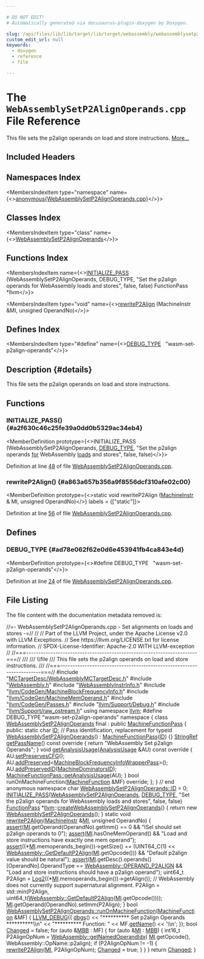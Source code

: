 ```yaml
---

# DO NOT EDIT!
# Automatically generated via docusaurus-plugin-doxygen by Doxygen.

slug: /api/files/lib/lib/target/lib/target/webassembly/webassemblysetp2alignoperands-cpp
custom_edit_url: null
keywords:
  - doxygen
  - reference
  - file

---
```





# The `WebAssemblySetP2AlignOperands.cpp` File Reference

<DoxygenPage pluginConfig={pluginConfig}>

This file sets the p2align operands on load and store instructions. <a href="#details">More...</a>

## Included Headers

<IncludesList>
<IncludesListItem
  filePath="MCTargetDesc/WebAssemblyMCTargetDesc.h"
  permalink="/docs/api/files/lib/lib/target/lib/target/webassembly/lib/target/webassembly/mctargetdesc/webassemblymctargetdesc-h"
  isLocal="true" />
<IncludesListItem
  filePath="WebAssembly.h"
  permalink="/docs/api/files/lib/lib/target/lib/target/webassembly/webassembly-h"
  isLocal="true" />
<IncludesListItem
  filePath="WebAssemblyInstrInfo.h"
  permalink="/docs/api/files/lib/lib/target/lib/target/webassembly/webassemblyinstrinfo-h"
  isLocal="true" />
<IncludesListItem
  filePath="llvm/CodeGen/MachineBlockFrequencyInfo.h"
  permalink="/docs/api/files/include/include/llvm/include/llvm/codegen/machineblockfrequencyinfo-h"
  isLocal="true" />
<IncludesListItem
  filePath="llvm/CodeGen/MachineMemOperand.h"
  permalink="/docs/api/files/include/include/llvm/include/llvm/codegen/machinememoperand-h"
  isLocal="true" />
<IncludesListItem
  filePath="llvm/CodeGen/Passes.h"
  permalink="/docs/api/files/include/include/llvm/include/llvm/codegen/passes-h"
  isLocal="true" />
<IncludesListItem
  filePath="llvm/Support/Debug.h"
  permalink="/docs/api/files/include/include/llvm/include/llvm/support/debug-h"
  isLocal="true" />
<IncludesListItem
  filePath="llvm/Support/raw_ostream.h"
  permalink="/docs/api/files/include/include/llvm/include/llvm/support/raw-ostream-h"
  isLocal="true" />
</IncludesList>

## Namespaces Index

<MembersIndex>

<MembersIndexItem
  type="namespace"
  name={<><a href="/docs/api/namespaces/anonymous-webassemblysetp2alignoperands-cpp-">anonymous&#123;WebAssemblySetP2AlignOperands.cpp&#125;</a></>}>
</MembersIndexItem>

</MembersIndex>

## Classes Index

<MembersIndex>

<MembersIndexItem
  type="class"
  name={<><a href="/docs/api/classes/anonymous-namespace-webassemblysetp2alignoperands-cpp-/webassemblysetp2alignoperands">WebAssemblySetP2AlignOperands</a></>}>
</MembersIndexItem>

</MembersIndex>

## Functions Index

<MembersIndex>

<MembersIndexItem
  name={<><a href="#a2f630c46c25fe39a0dd0b5329ac34eb4">INITIALIZE&#95;PASS</a> (WebAssemblySetP2AlignOperands, DEBUG&#95;TYPE, &quot;Set the p2align operands for WebAssembly loads and stores&quot;, false, false) FunctionPass &#42;llvm</>}>
</MembersIndexItem>

<MembersIndexItem
  type="void"
  name={<><a href="#a863a657b356a9f8556dcf310afe02c00">rewriteP2Align</a> (MachineInstr &amp;MI, unsigned OperandNo)</>}>
</MembersIndexItem>

</MembersIndex>

## Defines Index

<MembersIndex>

<MembersIndexItem
  type="#define"
  name={<><a href="#ad78e062f62e0d6e453941fb4ca843e4d">DEBUG&#95;TYPE</a>&nbsp;&nbsp;&nbsp;&quot;wasm-set-p2align-operands&quot;</>}>
</MembersIndexItem>

</MembersIndex>

## Description {#details}

This file sets the p2align operands on load and store instructions.

<SectionDefinition>

## Functions

### INITIALIZE&#95;PASS() {#a2f630c46c25fe39a0dd0b5329ac34eb4}

<MemberDefinition
  prototype={<>INITIALIZE&#95;PASS (WebAssemblySetP2AlignOperands, <a href="/docs/api/files/include/include/llvm/include/llvm/adt/genericcycleimpl-h/#ad78e062f62e0d6e453941fb4ca843e4d">DEBUG&#95;TYPE</a>, &quot;Set the p2align operands <a href="/docs/api/files/lib/lib/target/lib/target/aarch64/aarch64expandpseudoinsts-cpp/#a4cfc8b177e8521a4b496ae2edff6244f">for</a> WebAssembly <a href="/docs/api/files/lib/lib/target/lib/target/hexagon/hexagonloadstorewidening-cpp/#a5414f76815c8f01cd360c99ff6fb27a7">loads</a> and stores&quot;, false, false)</>}>

Definition at line <a href="#l00048">48</a> of file <a href="/docs/api/files/lib/lib/target/lib/target/webassembly/webassemblysetp2alignoperands-cpp">WebAssemblySetP2AlignOperands.cpp</a>.
</MemberDefinition>

### rewriteP2Align() {#a863a657b356a9f8556dcf310afe02c00}

<MemberDefinition
  prototype={<>static void rewriteP2Align (<a href="/docs/api/classes/llvm/machineinstr">MachineInstr</a> &amp; MI, unsigned OperandNo)</>}
  labels = {["static"]}>

Definition at line <a href="#l00056">56</a> of file <a href="/docs/api/files/lib/lib/target/lib/target/webassembly/webassemblysetp2alignoperands-cpp">WebAssemblySetP2AlignOperands.cpp</a>.
</MemberDefinition>

</SectionDefinition>

<SectionDefinition>

## Defines

### DEBUG&#95;TYPE {#ad78e062f62e0d6e453941fb4ca843e4d}

<MemberDefinition
  prototype={<>#define DEBUG&#95;TYPE&nbsp;&nbsp;&nbsp;&quot;wasm-set-p2align-operands&quot;</>}>

Definition at line <a href="#l00024">24</a> of file <a href="/docs/api/files/lib/lib/target/lib/target/webassembly/webassemblysetp2alignoperands-cpp">WebAssemblySetP2AlignOperands.cpp</a>.
</MemberDefinition>

</SectionDefinition>

## File Listing

The file content with the documentation metadata removed is:

<ProgramListing>

<Link id="l00001" /><CodeLine lineNumber="1"><Highlight kind="comment">//=- WebAssemblySetP2AlignOperands.cpp - Set alignments on loads and stores -=//</Highlight><Highlight kind="normal"></Highlight></CodeLine>
<Link id="l00002" /><CodeLine lineNumber="2"><Highlight kind="normal"></Highlight><Highlight kind="comment">//</Highlight><Highlight kind="normal"></Highlight></CodeLine>
<Link id="l00003" /><CodeLine lineNumber="3"><Highlight kind="normal"></Highlight><Highlight kind="comment">// Part of the LLVM Project, under the Apache License v2.0 with LLVM Exceptions.</Highlight><Highlight kind="normal"></Highlight></CodeLine>
<Link id="l00004" /><CodeLine lineNumber="4"><Highlight kind="normal"></Highlight><Highlight kind="comment">// See https://llvm.org/LICENSE.txt for license information.</Highlight><Highlight kind="normal"></Highlight></CodeLine>
<Link id="l00005" /><CodeLine lineNumber="5"><Highlight kind="normal"></Highlight><Highlight kind="comment">// SPDX-License-Identifier: Apache-2.0 WITH LLVM-exception</Highlight><Highlight kind="normal"></Highlight></CodeLine>
<Link id="l00006" /><CodeLine lineNumber="6"><Highlight kind="normal"></Highlight><Highlight kind="comment">//</Highlight><Highlight kind="normal"></Highlight></CodeLine>
<Link id="l00007" /><CodeLine lineNumber="7"><Highlight kind="normal"></Highlight><Highlight kind="comment">//===----------------------------------------------------------------------===//</Highlight><Highlight kind="comment"></Highlight></CodeLine>
<Link id="l00008" /><CodeLine lineNumber="8"><Highlight kind="comment">///</Highlight></CodeLine>
<Link id="l00009" /><CodeLine lineNumber="9"><Highlight kind="comment">/// \\file</Highlight></CodeLine>
<Link id="l00010" /><CodeLine lineNumber="10"><Highlight kind="comment">/// This file sets the p2align operands on load and store instructions.</Highlight></CodeLine>
<Link id="l00011" /><CodeLine lineNumber="11"><Highlight kind="comment">///</Highlight><Highlight kind="normal"></Highlight></CodeLine>
<Link id="l00012" /><CodeLine lineNumber="12"><Highlight kind="normal"></Highlight><Highlight kind="comment">//===----------------------------------------------------------------------===//</Highlight><Highlight kind="normal"></Highlight></CodeLine>
<Link id="l00013" /><CodeLine lineNumber="13"><Highlight kind="normal"></Highlight></CodeLine>
<Link id="l00014" /><CodeLine lineNumber="14"><Highlight kind="normal"></Highlight><Highlight kind="preprocessor">#include &quot;<a href="/docs/api/files/lib/lib/target/lib/target/webassembly/lib/target/webassembly/mctargetdesc/webassemblymctargetdesc-h">MCTargetDesc/WebAssemblyMCTargetDesc.h</a>&quot;</Highlight><Highlight kind="normal"></Highlight></CodeLine>
<Link id="l00015" /><CodeLine lineNumber="15"><Highlight kind="normal"></Highlight><Highlight kind="preprocessor">#include &quot;<a href="/docs/api/files/lib/lib/target/lib/target/webassembly/webassembly-h">WebAssembly.h</a>&quot;</Highlight><Highlight kind="normal"></Highlight></CodeLine>
<Link id="l00016" /><CodeLine lineNumber="16"><Highlight kind="normal"></Highlight><Highlight kind="preprocessor">#include &quot;<a href="/docs/api/files/lib/lib/target/lib/target/webassembly/webassemblyinstrinfo-h">WebAssemblyInstrInfo.h</a>&quot;</Highlight><Highlight kind="normal"></Highlight></CodeLine>
<Link id="l00017" /><CodeLine lineNumber="17"><Highlight kind="normal"></Highlight><Highlight kind="preprocessor">#include &quot;<a href="/docs/api/files/include/include/llvm/include/llvm/codegen/machineblockfrequencyinfo-h">llvm/CodeGen/MachineBlockFrequencyInfo.h</a>&quot;</Highlight><Highlight kind="normal"></Highlight></CodeLine>
<Link id="l00018" /><CodeLine lineNumber="18"><Highlight kind="normal"></Highlight><Highlight kind="preprocessor">#include &quot;<a href="/docs/api/files/include/include/llvm/include/llvm/codegen/machinememoperand-h">llvm/CodeGen/MachineMemOperand.h</a>&quot;</Highlight><Highlight kind="normal"></Highlight></CodeLine>
<Link id="l00019" /><CodeLine lineNumber="19"><Highlight kind="normal"></Highlight><Highlight kind="preprocessor">#include &quot;<a href="/docs/api/files/include/include/llvm/include/llvm/codegen/passes-h">llvm/CodeGen/Passes.h</a>&quot;</Highlight><Highlight kind="normal"></Highlight></CodeLine>
<Link id="l00020" /><CodeLine lineNumber="20"><Highlight kind="normal"></Highlight><Highlight kind="preprocessor">#include &quot;<a href="/docs/api/files/include/include/llvm/include/llvm/support/debug-h">llvm/Support/Debug.h</a>&quot;</Highlight><Highlight kind="normal"></Highlight></CodeLine>
<Link id="l00021" /><CodeLine lineNumber="21"><Highlight kind="normal"></Highlight><Highlight kind="preprocessor">#include &quot;<a href="/docs/api/files/include/include/llvm/include/llvm/support/raw-ostream-h">llvm/Support/raw&#95;ostream.h</a>&quot;</Highlight><Highlight kind="normal"></Highlight></CodeLine>
<Link id="l00022" /><CodeLine lineNumber="22"><Highlight kind="normal"></Highlight><Highlight kind="keyword">using namespace </Highlight><Highlight kind="normal"><a href="/docs/api/namespaces/llvm">llvm</a>;</Highlight></CodeLine>
<Link id="l00023" /><CodeLine lineNumber="23"><Highlight kind="normal"></Highlight></CodeLine>
<Link id="l00024" /><CodeLine lineNumber="24" lineLink="#ad78e062f62e0d6e453941fb4ca843e4d"><Highlight kind="normal"></Highlight><Highlight kind="preprocessor">#define DEBUG&#95;TYPE &quot;wasm-set-p2align-operands&quot;</Highlight><Highlight kind="normal"></Highlight></CodeLine>
<Link id="l00025" /><CodeLine lineNumber="25"><Highlight kind="normal"></Highlight></CodeLine>
<Link id="l00026" /><CodeLine lineNumber="26" lineLink="/docs/api/namespaces/anonymous-webassemblysetp2alignoperands-cpp-"><Highlight kind="normal"></Highlight><Highlight kind="keyword">namespace </Highlight><Highlight kind="normal">&#123;</Highlight></CodeLine>
<Link id="l00027" /><CodeLine lineNumber="27" lineLink="/docs/api/classes/anonymous-namespace-webassemblysetp2alignoperands-cpp-/webassemblysetp2alignoperands"><Highlight kind="normal"></Highlight><Highlight kind="keyword">class </Highlight><Highlight kind="normal"><a href="/docs/api/classes/anonymous-namespace-webassemblysetp2alignoperands-cpp-/webassemblysetp2alignoperands/#abc7f99ab82479df78f317d8587ebadbd">WebAssemblySetP2AlignOperands</a> final : </Highlight><Highlight kind="keyword">public</Highlight><Highlight kind="normal"> <a href="/docs/api/classes/llvm/machinefunctionpass/#a29c81d2386f4a727c6d33413807530c8">MachineFunctionPass</a> &#123;</Highlight></CodeLine>
<Link id="l00028" /><CodeLine lineNumber="28"><Highlight kind="normal"></Highlight><Highlight kind="keyword">public</Highlight><Highlight kind="normal">:</Highlight></CodeLine>
<Link id="l00029" /><CodeLine lineNumber="29" lineLink="/docs/api/classes/anonymous-namespace-webassemblysetp2alignoperands-cpp-/webassemblysetp2alignoperands/#afa330be30a1d2b71d75191292b386aa1"><Highlight kind="normal">  </Highlight><Highlight kind="keyword">static</Highlight><Highlight kind="normal"> </Highlight><Highlight kind="keywordtype">char</Highlight><Highlight kind="normal"> <a href="/docs/api/classes/anonymous-namespace-webassemblysetp2alignoperands-cpp-/webassemblysetp2alignoperands/#afa330be30a1d2b71d75191292b386aa1">ID</a>; </Highlight><Highlight kind="comment">// Pass identification, replacement for typeid</Highlight><Highlight kind="normal"></Highlight></CodeLine>
<Link id="l00030" /><CodeLine lineNumber="30" lineLink="/docs/api/classes/anonymous-namespace-webassemblysetp2alignoperands-cpp-/webassemblysetp2alignoperands/#abc7f99ab82479df78f317d8587ebadbd"><Highlight kind="normal">  <a href="/docs/api/classes/anonymous-namespace-webassemblysetp2alignoperands-cpp-/webassemblysetp2alignoperands/#abc7f99ab82479df78f317d8587ebadbd">WebAssemblySetP2AlignOperands</a>() : <a href="/docs/api/classes/llvm/machinefunctionpass/#a29c81d2386f4a727c6d33413807530c8">MachineFunctionPass</a>(<a href="/docs/api/classes/anonymous-namespace-webassemblysetp2alignoperands-cpp-/webassemblysetp2alignoperands/#afa330be30a1d2b71d75191292b386aa1">ID</a>) &#123;&#125;</Highlight></CodeLine>
<Link id="l00031" /><CodeLine lineNumber="31"><Highlight kind="normal"></Highlight></CodeLine>
<Link id="l00032" /><CodeLine lineNumber="32" lineLink="/docs/api/classes/anonymous-namespace-webassemblysetp2alignoperands-cpp-/webassemblysetp2alignoperands/#a92cbbdbbe7464301523b2926bc83de19"><Highlight kind="normal">  <a href="/docs/api/classes/llvm/stringref">StringRef</a> <a href="/docs/api/classes/anonymous-namespace-webassemblysetp2alignoperands-cpp-/webassemblysetp2alignoperands/#a92cbbdbbe7464301523b2926bc83de19">getPassName</a>()</Highlight><Highlight kind="keyword"> const override </Highlight><Highlight kind="normal">&#123;</Highlight></CodeLine>
<Link id="l00033" /><CodeLine lineNumber="33"><Highlight kind="normal">    </Highlight><Highlight kind="keywordflow">return</Highlight><Highlight kind="normal"> </Highlight><Highlight kind="stringliteral">&quot;WebAssembly Set p2align Operands&quot;</Highlight><Highlight kind="normal">;</Highlight></CodeLine>
<Link id="l00034" /><CodeLine lineNumber="34"><Highlight kind="normal">  &#125;</Highlight></CodeLine>
<Link id="l00035" /><CodeLine lineNumber="35"><Highlight kind="normal"></Highlight></CodeLine>
<Link id="l00036" /><CodeLine lineNumber="36" lineLink="/docs/api/classes/anonymous-namespace-webassemblysetp2alignoperands-cpp-/webassemblysetp2alignoperands/#a7b4e9b3f4da1f9c7856861233a4f35c4"><Highlight kind="normal">  </Highlight><Highlight kind="keywordtype">void</Highlight><Highlight kind="normal"> <a href="/docs/api/classes/anonymous-namespace-webassemblysetp2alignoperands-cpp-/webassemblysetp2alignoperands/#a7b4e9b3f4da1f9c7856861233a4f35c4">getAnalysisUsage</a>(<a href="/docs/api/classes/llvm/analysisusage">AnalysisUsage</a> &amp;AU)</Highlight><Highlight kind="keyword"> const override </Highlight><Highlight kind="normal">&#123;</Highlight></CodeLine>
<Link id="l00037" /><CodeLine lineNumber="37"><Highlight kind="normal">    AU.<a href="/docs/api/classes/llvm/analysisusage/#af11a6ebf7ab3c388234cb6d5378439a3">setPreservesCFG</a>();</Highlight></CodeLine>
<Link id="l00038" /><CodeLine lineNumber="38"><Highlight kind="normal">    AU.<a href="/docs/api/classes/llvm/analysisusage/#ae9356b720f6fbab112d809738dcc4f2a">addPreserved</a>&lt;<a href="/docs/api/classes/llvm/machineblockfrequencyinfowrapperpass">MachineBlockFrequencyInfoWrapperPass</a>&gt;();</Highlight></CodeLine>
<Link id="l00039" /><CodeLine lineNumber="39"><Highlight kind="normal">    AU.<a href="/docs/api/classes/llvm/analysisusage/#a573df5c9c3024ebb646e15cc7450bf91">addPreservedID</a>(<a href="/docs/api/namespaces/llvm/#a311f0d695e161f1c86664c796d6cfea0">MachineDominatorsID</a>);</Highlight></CodeLine>
<Link id="l00040" /><CodeLine lineNumber="40"><Highlight kind="normal">    <a href="/docs/api/classes/llvm/machinefunctionpass/#a864fd57b4304ef933b3281d0ef85a88e">MachineFunctionPass::getAnalysisUsage</a>(AU);</Highlight></CodeLine>
<Link id="l00041" /><CodeLine lineNumber="41"><Highlight kind="normal">  &#125;</Highlight></CodeLine>
<Link id="l00042" /><CodeLine lineNumber="42"><Highlight kind="normal"></Highlight></CodeLine>
<Link id="l00043" /><CodeLine lineNumber="43"><Highlight kind="normal">  </Highlight><Highlight kind="keywordtype">bool</Highlight><Highlight kind="normal"> runOnMachineFunction(<a href="/docs/api/classes/llvm/machinefunction">MachineFunction</a> &amp;MF) </Highlight><Highlight kind="keyword">override</Highlight><Highlight kind="normal">;</Highlight></CodeLine>
<Link id="l00044" /><CodeLine lineNumber="44"><Highlight kind="normal">&#125;;</Highlight></CodeLine>
<Link id="l00045" /><CodeLine lineNumber="45"><Highlight kind="normal">&#125; </Highlight><Highlight kind="comment">// end anonymous namespace</Highlight><Highlight kind="normal"></Highlight></CodeLine>
<Link id="l00046" /><CodeLine lineNumber="46"><Highlight kind="normal"></Highlight></CodeLine>
<Link id="l00047" /><CodeLine lineNumber="47"><Highlight kind="normal"></Highlight><Highlight kind="keywordtype">char</Highlight><Highlight kind="normal"> <a href="/docs/api/classes/anonymous-namespace-webassemblysetp2alignoperands-cpp-/webassemblysetp2alignoperands/#afa330be30a1d2b71d75191292b386aa1">WebAssemblySetP2AlignOperands::ID</a> = 0;</Highlight></CodeLine>
<Link id="l00048" /><CodeLine lineNumber="48" lineLink="#a2f630c46c25fe39a0dd0b5329ac34eb4"><Highlight kind="normal"><a href="/docs/api/files/include/include/llvm/passsupport-h/#af807c9595d50b45c0008924c4679c85c">INITIALIZE&#95;PASS</a>(<a href="/docs/api/classes/anonymous-namespace-webassemblysetp2alignoperands-cpp-/webassemblysetp2alignoperands/#abc7f99ab82479df78f317d8587ebadbd">WebAssemblySetP2AlignOperands</a>, <a href="/docs/api/files/include/include/llvm/include/llvm/adt/genericcycleimpl-h/#ad78e062f62e0d6e453941fb4ca843e4d">DEBUG&#95;TYPE</a>,</Highlight></CodeLine>
<Link id="l00049" /><CodeLine lineNumber="49"><Highlight kind="normal">                </Highlight><Highlight kind="stringliteral">&quot;Set the p2align operands for WebAssembly loads and stores&quot;</Highlight><Highlight kind="normal">,</Highlight></CodeLine>
<Link id="l00050" /><CodeLine lineNumber="50"><Highlight kind="normal">                </Highlight><Highlight kind="keyword">false</Highlight><Highlight kind="normal">, </Highlight><Highlight kind="keyword">false</Highlight><Highlight kind="normal">)</Highlight></CodeLine>
<Link id="l00051" /><CodeLine lineNumber="51"><Highlight kind="normal"></Highlight></CodeLine>
<Link id="l00052" /><CodeLine lineNumber="52"><Highlight kind="normal"><a href="/docs/api/classes/llvm/functionpass">FunctionPass</a> &#42;<a href="/docs/api/namespaces/llvm">llvm</a>::<a href="/docs/api/namespaces/llvm/#a9b5102a65a75df00b435532bc0f5f7e1">createWebAssemblySetP2AlignOperands</a>() &#123;</Highlight></CodeLine>
<Link id="l00053" /><CodeLine lineNumber="53"><Highlight kind="normal">  </Highlight><Highlight kind="keywordflow">return</Highlight><Highlight kind="normal"> </Highlight><Highlight kind="keyword">new</Highlight><Highlight kind="normal"> <a href="/docs/api/classes/anonymous-namespace-webassemblysetp2alignoperands-cpp-/webassemblysetp2alignoperands/#abc7f99ab82479df78f317d8587ebadbd">WebAssemblySetP2AlignOperands</a>();</Highlight></CodeLine>
<Link id="l00054" /><CodeLine lineNumber="54"><Highlight kind="normal">&#125;</Highlight></CodeLine>
<Link id="l00055" /><CodeLine lineNumber="55"><Highlight kind="normal"></Highlight></CodeLine>
<Link id="l00056" /><CodeLine lineNumber="56" lineLink="#a863a657b356a9f8556dcf310afe02c00"><Highlight kind="normal"></Highlight><Highlight kind="keyword">static</Highlight><Highlight kind="normal"> </Highlight><Highlight kind="keywordtype">void</Highlight><Highlight kind="normal"> <a href="#a863a657b356a9f8556dcf310afe02c00">rewriteP2Align</a>(<a href="/docs/api/classes/llvm/machineinstr">MachineInstr</a> &amp;<a href="/docs/api/files/lib/lib/codegen/lib/codegen/globalisel/irtranslator-cpp/#abe44dfdea65b4f7e11e0a608ab708b76">MI</a>, </Highlight><Highlight kind="keywordtype">unsigned</Highlight><Highlight kind="normal"> OperandNo) &#123;</Highlight></CodeLine>
<Link id="l00057" /><CodeLine lineNumber="57"><Highlight kind="normal">  <a href="/docs/api/files/lib/lib/target/lib/target/amdgpu/silowercontrolflow-cpp/#a4868c5d81c5ccc98c47aeab6244346a0">assert</a>(<a href="/docs/api/files/lib/lib/codegen/lib/codegen/globalisel/irtranslator-cpp/#abe44dfdea65b4f7e11e0a608ab708b76">MI</a>.getOperand(OperandNo).getImm() == 0 &amp;&amp;</Highlight></CodeLine>
<Link id="l00058" /><CodeLine lineNumber="58"><Highlight kind="normal">         </Highlight><Highlight kind="stringliteral">&quot;ISel should set p2align operands to 0&quot;</Highlight><Highlight kind="normal">);</Highlight></CodeLine>
<Link id="l00059" /><CodeLine lineNumber="59"><Highlight kind="normal">  <a href="/docs/api/files/lib/lib/target/lib/target/amdgpu/silowercontrolflow-cpp/#a4868c5d81c5ccc98c47aeab6244346a0">assert</a>(<a href="/docs/api/files/lib/lib/codegen/lib/codegen/globalisel/irtranslator-cpp/#abe44dfdea65b4f7e11e0a608ab708b76">MI</a>.hasOneMemOperand() &amp;&amp;</Highlight></CodeLine>
<Link id="l00060" /><CodeLine lineNumber="60"><Highlight kind="normal">         </Highlight><Highlight kind="stringliteral">&quot;Load and store instructions have exactly one mem operand&quot;</Highlight><Highlight kind="normal">);</Highlight></CodeLine>
<Link id="l00061" /><CodeLine lineNumber="61"><Highlight kind="normal">  <a href="/docs/api/files/lib/lib/target/lib/target/amdgpu/silowercontrolflow-cpp/#a4868c5d81c5ccc98c47aeab6244346a0">assert</a>((&#42;<a href="/docs/api/files/lib/lib/codegen/lib/codegen/globalisel/irtranslator-cpp/#abe44dfdea65b4f7e11e0a608ab708b76">MI</a>.memoperands&#95;begin())-&gt;getSize() ==</Highlight></CodeLine>
<Link id="l00062" /><CodeLine lineNumber="62"><Highlight kind="normal">             (UINT64&#95;C(1) &lt;&lt; <a href="/docs/api/namespaces/llvm/webassembly/#a2a5d29a901287f6b88bf88e4d812f625">WebAssembly::GetDefaultP2Align</a>(<a href="/docs/api/files/lib/lib/codegen/lib/codegen/globalisel/irtranslator-cpp/#abe44dfdea65b4f7e11e0a608ab708b76">MI</a>.getOpcode())) &amp;&amp;</Highlight></CodeLine>
<Link id="l00063" /><CodeLine lineNumber="63"><Highlight kind="normal">         </Highlight><Highlight kind="stringliteral">&quot;Default p2align value should be natural&quot;</Highlight><Highlight kind="normal">);</Highlight></CodeLine>
<Link id="l00064" /><CodeLine lineNumber="64"><Highlight kind="normal">  <a href="/docs/api/files/lib/lib/target/lib/target/amdgpu/silowercontrolflow-cpp/#a4868c5d81c5ccc98c47aeab6244346a0">assert</a>(<a href="/docs/api/files/lib/lib/codegen/lib/codegen/globalisel/irtranslator-cpp/#abe44dfdea65b4f7e11e0a608ab708b76">MI</a>.getDesc().operands()&#91;OperandNo&#93;.OperandType ==</Highlight></CodeLine>
<Link id="l00065" /><CodeLine lineNumber="65"><Highlight kind="normal">             <a href="/docs/api/namespaces/llvm/webassembly/#aa5fb9c8405de3efed868f5de2d0ed4e8a4f1b1da70524bd210612cfff4dba4834">WebAssembly::OPERAND&#95;P2ALIGN</a> &amp;&amp;</Highlight></CodeLine>
<Link id="l00066" /><CodeLine lineNumber="66"><Highlight kind="normal">         </Highlight><Highlight kind="stringliteral">&quot;Load and store instructions should have a p2align operand&quot;</Highlight><Highlight kind="normal">);</Highlight></CodeLine>
<Link id="l00067" /><CodeLine lineNumber="67"><Highlight kind="normal">  uint64&#95;t P2Align = <a href="/docs/api/namespaces/llvm/#ad82de9da62635df78a534de0f16c1129">Log2</a>((&#42;<a href="/docs/api/files/lib/lib/codegen/lib/codegen/globalisel/irtranslator-cpp/#abe44dfdea65b4f7e11e0a608ab708b76">MI</a>.memoperands&#95;begin())-&gt;getAlign());</Highlight></CodeLine>
<Link id="l00068" /><CodeLine lineNumber="68"><Highlight kind="normal"></Highlight></CodeLine>
<Link id="l00069" /><CodeLine lineNumber="69"><Highlight kind="normal">  </Highlight><Highlight kind="comment">// WebAssembly does not currently support supernatural alignment.</Highlight><Highlight kind="normal"></Highlight></CodeLine>
<Link id="l00070" /><CodeLine lineNumber="70"><Highlight kind="normal">  P2Align = std::min(P2Align,</Highlight></CodeLine>
<Link id="l00071" /><CodeLine lineNumber="71"><Highlight kind="normal">                     uint64&#95;t(<a href="/docs/api/namespaces/llvm/webassembly/#a2a5d29a901287f6b88bf88e4d812f625">WebAssembly::GetDefaultP2Align</a>(<a href="/docs/api/files/lib/lib/codegen/lib/codegen/globalisel/irtranslator-cpp/#abe44dfdea65b4f7e11e0a608ab708b76">MI</a>.getOpcode())));</Highlight></CodeLine>
<Link id="l00072" /><CodeLine lineNumber="72"><Highlight kind="normal"></Highlight></CodeLine>
<Link id="l00073" /><CodeLine lineNumber="73"><Highlight kind="normal">  <a href="/docs/api/files/lib/lib/codegen/lib/codegen/globalisel/irtranslator-cpp/#abe44dfdea65b4f7e11e0a608ab708b76">MI</a>.getOperand(OperandNo).setImm(P2Align);</Highlight></CodeLine>
<Link id="l00074" /><CodeLine lineNumber="74"><Highlight kind="normal">&#125;</Highlight></CodeLine>
<Link id="l00075" /><CodeLine lineNumber="75"><Highlight kind="normal"></Highlight></CodeLine>
<Link id="l00076" /><CodeLine lineNumber="76" lineLink="/docs/api/classes/anonymous-namespace-webassemblysetp2alignoperands-cpp-/webassemblysetp2alignoperands/#aa0150e2afe7a04001d1bbfc2ea7f4e76"><Highlight kind="normal"></Highlight><Highlight kind="keywordtype">bool</Highlight><Highlight kind="normal"> <a href="/docs/api/classes/anonymous-namespace-webassemblysetp2alignoperands-cpp-/webassemblysetp2alignoperands/#aa0150e2afe7a04001d1bbfc2ea7f4e76">WebAssemblySetP2AlignOperands::runOnMachineFunction</a>(<a href="/docs/api/classes/llvm/machinefunction">MachineFunction</a> &amp;MF) &#123;</Highlight></CodeLine>
<Link id="l00077" /><CodeLine lineNumber="77"><Highlight kind="normal">  <a href="/docs/api/files/include/include/llvm/include/llvm/support/debug-h/#a196897517069dda1bdb549e24468f7d7">LLVM&#95;DEBUG</a>(&#123;</Highlight></CodeLine>
<Link id="l00078" /><CodeLine lineNumber="78"><Highlight kind="normal">    <a href="/docs/api/namespaces/llvm/#a7c46c742c31be54870e2038048e6b391">dbgs</a>() &lt;&lt; </Highlight><Highlight kind="stringliteral">&quot;&#42;&#42;&#42;&#42;&#42;&#42;&#42;&#42;&#42;&#42; Set p2align Operands &#42;&#42;&#42;&#42;&#42;&#42;&#42;&#42;&#42;&#42;\\n&quot;</Highlight><Highlight kind="normal"></Highlight></CodeLine>
<Link id="l00079" /><CodeLine lineNumber="79"><Highlight kind="normal">           &lt;&lt; </Highlight><Highlight kind="stringliteral">&quot;&#42;&#42;&#42;&#42;&#42;&#42;&#42;&#42;&#42;&#42; Function: &quot;</Highlight><Highlight kind="normal"> &lt;&lt; MF.<a href="/docs/api/classes/llvm/machinefunction/#a3d142c9e7c066059e15232c56dec9e2e">getName</a>() &lt;&lt; </Highlight><Highlight kind="charliteral">&#39;\\n&#39;</Highlight><Highlight kind="normal">;</Highlight></CodeLine>
<Link id="l00080" /><CodeLine lineNumber="80"><Highlight kind="normal">  &#125;);</Highlight></CodeLine>
<Link id="l00081" /><CodeLine lineNumber="81"><Highlight kind="normal"></Highlight></CodeLine>
<Link id="l00082" /><CodeLine lineNumber="82"><Highlight kind="normal">  </Highlight><Highlight kind="keywordtype">bool</Highlight><Highlight kind="normal"> <a href="/docs/api/groups/arcopt/#gaa57b1a4e6a1c79233913139635169cf1">Changed</a> = </Highlight><Highlight kind="keyword">false</Highlight><Highlight kind="normal">;</Highlight></CodeLine>
<Link id="l00083" /><CodeLine lineNumber="83"><Highlight kind="normal"></Highlight></CodeLine>
<Link id="l00084" /><CodeLine lineNumber="84"><Highlight kind="normal">  </Highlight><Highlight kind="keywordflow">for</Highlight><Highlight kind="normal"> (</Highlight><Highlight kind="keyword">auto</Highlight><Highlight kind="normal"> &amp;<a href="/docs/api/files/lib/lib/target/lib/target/arm/armslshardening-cpp/#a5958512eae2979bd2eb383977996a600">MBB</a> : MF) &#123;</Highlight></CodeLine>
<Link id="l00085" /><CodeLine lineNumber="85"><Highlight kind="normal">    </Highlight><Highlight kind="keywordflow">for</Highlight><Highlight kind="normal"> (</Highlight><Highlight kind="keyword">auto</Highlight><Highlight kind="normal"> &amp;<a href="/docs/api/files/lib/lib/codegen/lib/codegen/globalisel/irtranslator-cpp/#abe44dfdea65b4f7e11e0a608ab708b76">MI</a> : <a href="/docs/api/files/lib/lib/target/lib/target/arm/armslshardening-cpp/#a5958512eae2979bd2eb383977996a600">MBB</a>) &#123;</Highlight></CodeLine>
<Link id="l00086" /><CodeLine lineNumber="86"><Highlight kind="normal">      int16&#95;t P2AlignOpNum = <a href="/docs/api/namespaces/llvm/webassembly/#acb084ddbc36c852ebf26086505e9def6">WebAssembly::getNamedOperandIdx</a>(</Highlight></CodeLine>
<Link id="l00087" /><CodeLine lineNumber="87"><Highlight kind="normal">          <a href="/docs/api/files/lib/lib/codegen/lib/codegen/globalisel/irtranslator-cpp/#abe44dfdea65b4f7e11e0a608ab708b76">MI</a>.getOpcode(), WebAssembly::OpName::p2align);</Highlight></CodeLine>
<Link id="l00088" /><CodeLine lineNumber="88"><Highlight kind="normal">      </Highlight><Highlight kind="keywordflow">if</Highlight><Highlight kind="normal"> (P2AlignOpNum != -1) &#123;</Highlight></CodeLine>
<Link id="l00089" /><CodeLine lineNumber="89"><Highlight kind="normal">        <a href="#a863a657b356a9f8556dcf310afe02c00">rewriteP2Align</a>(<a href="/docs/api/files/lib/lib/codegen/lib/codegen/globalisel/irtranslator-cpp/#abe44dfdea65b4f7e11e0a608ab708b76">MI</a>, P2AlignOpNum);</Highlight></CodeLine>
<Link id="l00090" /><CodeLine lineNumber="90"><Highlight kind="normal">        <a href="/docs/api/groups/arcopt/#gaa57b1a4e6a1c79233913139635169cf1">Changed</a> = </Highlight><Highlight kind="keyword">true</Highlight><Highlight kind="normal">;</Highlight></CodeLine>
<Link id="l00091" /><CodeLine lineNumber="91"><Highlight kind="normal">      &#125;</Highlight></CodeLine>
<Link id="l00092" /><CodeLine lineNumber="92"><Highlight kind="normal">    &#125;</Highlight></CodeLine>
<Link id="l00093" /><CodeLine lineNumber="93"><Highlight kind="normal">  &#125;</Highlight></CodeLine>
<Link id="l00094" /><CodeLine lineNumber="94"><Highlight kind="normal"></Highlight></CodeLine>
<Link id="l00095" /><CodeLine lineNumber="95"><Highlight kind="normal">  </Highlight><Highlight kind="keywordflow">return</Highlight><Highlight kind="normal"> <a href="/docs/api/groups/arcopt/#gaa57b1a4e6a1c79233913139635169cf1">Changed</a>;</Highlight></CodeLine>
<Link id="l00096" /><CodeLine lineNumber="96"><Highlight kind="normal">&#125;</Highlight></CodeLine>

</ProgramListing>


</DoxygenPage>
